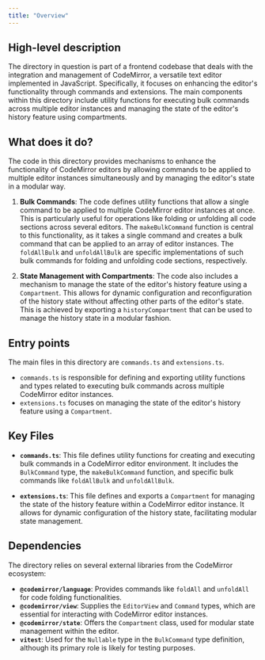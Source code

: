 ```yaml
---
title: "Overview"
---
```


## High-level description

The directory in question is part of a frontend codebase that deals with the integration and management of CodeMirror, a versatile text editor implemented in JavaScript. Specifically, it focuses on enhancing the editor's functionality through commands and extensions. The main components within this directory include utility functions for executing bulk commands across multiple editor instances and managing the state of the editor's history feature using compartments.

## What does it do?

The code in this directory provides mechanisms to enhance the functionality of CodeMirror editors by allowing commands to be applied to multiple editor instances simultaneously and by managing the editor's state in a modular way. 

1. **Bulk Commands**: The code defines utility functions that allow a single command to be applied to multiple CodeMirror editor instances at once. This is particularly useful for operations like folding or unfolding all code sections across several editors. The `makeBulkCommand` function is central to this functionality, as it takes a single command and creates a bulk command that can be applied to an array of editor instances. The `foldAllBulk` and `unfoldAllBulk` are specific implementations of such bulk commands for folding and unfolding code sections, respectively.

2. **State Management with Compartments**: The code also includes a mechanism to manage the state of the editor's history feature using a `Compartment`. This allows for dynamic configuration and reconfiguration of the history state without affecting other parts of the editor's state. This is achieved by exporting a `historyCompartment` that can be used to manage the history state in a modular fashion.

## Entry points

The main files in this directory are `commands.ts` and `extensions.ts`. 

- `commands.ts` is responsible for defining and exporting utility functions and types related to executing bulk commands across multiple CodeMirror editor instances.
- `extensions.ts` focuses on managing the state of the editor's history feature using a `Compartment`.

## Key Files

- **`commands.ts`**: This file defines utility functions for creating and executing bulk commands in a CodeMirror editor environment. It includes the `BulkCommand` type, the `makeBulkCommand` function, and specific bulk commands like `foldAllBulk` and `unfoldAllBulk`.

- **`extensions.ts`**: This file defines and exports a `Compartment` for managing the state of the history feature within a CodeMirror editor instance. It allows for dynamic configuration of the history state, facilitating modular state management.

## Dependencies

The directory relies on several external libraries from the CodeMirror ecosystem:

- **`@codemirror/language`**: Provides commands like `foldAll` and `unfoldAll` for code folding functionalities.
- **`@codemirror/view`**: Supplies the `EditorView` and `Command` types, which are essential for interacting with CodeMirror editor instances.
- **`@codemirror/state`**: Offers the `Compartment` class, used for modular state management within the editor.
- **`vitest`**: Used for the `Nullable` type in the `BulkCommand` type definition, although its primary role is likely for testing purposes.